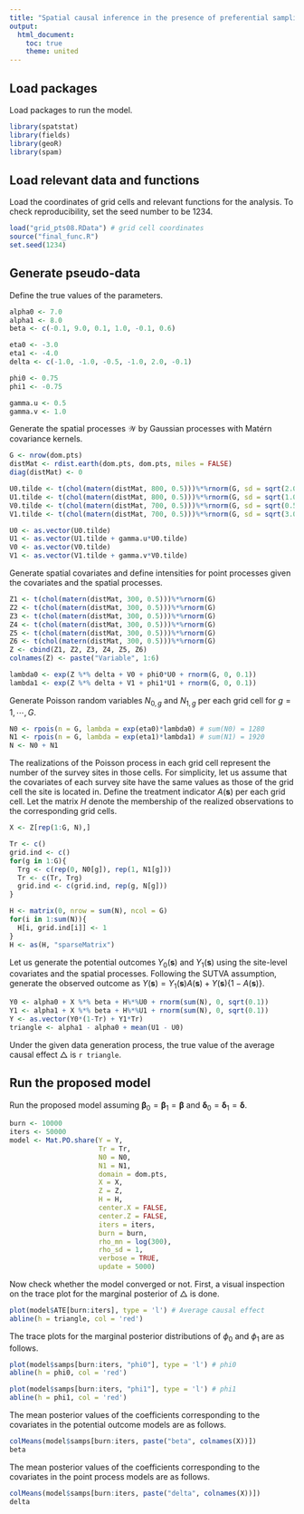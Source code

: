 ```yaml
---
title: "Spatial causal inference in the presence of preferential sampling - Analysis on a pseudo-data set for reproducibility"
output:
  html_document:
    toc: true
    theme: united
---
```


## Load packages

Load packages to run the model.

```r
library(spatstat)
library(fields)
library(geoR)
library(spam)
```


## Load relevant data and functions

Load the coordinates of grid cells and relevant functions for the analysis. To check reproducibility, set the seed number to be $1234$.

```r
load("grid_pts08.RData") # grid cell coordinates
source("final_func.R")
set.seed(1234)
```

## Generate pseudo-data

Define the true values of the parameters.

```r
alpha0 <- 7.0
alpha1 <- 8.0
beta <- c(-0.1, 9.0, 0.1, 1.0, -0.1, 0.6)

eta0 <- -3.0
eta1 <- -4.0
delta <- c(-1.0, -1.0, -0.5, -1.0, 2.0, -0.1)

phi0 <- 0.75
phi1 <- -0.75

gamma.u <- 0.5
gamma.v <- 1.0
```

Generate the spatial processes $\mathcal{W}$ by Gaussian processes with Matérn covariance kernels.

```r
G <- nrow(dom.pts)
distMat <- rdist.earth(dom.pts, dom.pts, miles = FALSE)
diag(distMat) <- 0

U0.tilde <- t(chol(matern(distMat, 800, 0.5)))%*%rnorm(G, sd = sqrt(2.0))
U1.tilde <- t(chol(matern(distMat, 800, 0.5)))%*%rnorm(G, sd = sqrt(1.0))
V0.tilde <- t(chol(matern(distMat, 700, 0.5)))%*%rnorm(G, sd = sqrt(0.5))
V1.tilde <- t(chol(matern(distMat, 700, 0.5)))%*%rnorm(G, sd = sqrt(3.0))

U0 <- as.vector(U0.tilde)
U1 <- as.vector(U1.tilde + gamma.u*U0.tilde)
V0 <- as.vector(V0.tilde)
V1 <- as.vector(V1.tilde + gamma.v*V0.tilde)
```

Generate spatial covariates and define intensities for point processes given the covariates and the spatial processes.

```r
Z1 <- t(chol(matern(distMat, 300, 0.5)))%*%rnorm(G)
Z2 <- t(chol(matern(distMat, 300, 0.5)))%*%rnorm(G)
Z3 <- t(chol(matern(distMat, 300, 0.5)))%*%rnorm(G)
Z4 <- t(chol(matern(distMat, 300, 0.5)))%*%rnorm(G)
Z5 <- t(chol(matern(distMat, 300, 0.5)))%*%rnorm(G)
Z6 <- t(chol(matern(distMat, 300, 0.5)))%*%rnorm(G)
Z <- cbind(Z1, Z2, Z3, Z4, Z5, Z6)
colnames(Z) <- paste("Variable", 1:6)

lambda0 <- exp(Z %*% delta + V0 + phi0*U0 + rnorm(G, 0, 0.1))
lambda1 <- exp(Z %*% delta + V1 + phi1*U1 + rnorm(G, 0, 0.1))
```

Generate Poisson random variables $N_{0,g}$ and $N_{1,g}$ per each grid cell for $g=1,\cdots,G$. 

```r
N0 <- rpois(n = G, lambda = exp(eta0)*lambda0) # sum(N0) = 1280
N1 <- rpois(n = G, lambda = exp(eta1)*lambda1) # sum(N1) = 1920
N <- N0 + N1
```

The realizations of the Poisson process in each grid cell represent the number of the survey sites in those cells. For simplicity, let us assume that the covariates of each survey site have the same values as those of the grid cell the site is located in. Define the treatment indicator $A(\mathbf{s})$ per each grid cell. Let the matrix $H$ denote the membership of the realized observations to the corresponding grid cells.

```r
X <- Z[rep(1:G, N),]

Tr <- c()
grid.ind <- c()
for(g in 1:G){
  Trg <- c(rep(0, N0[g]), rep(1, N1[g]))
  Tr <- c(Tr, Trg)
  grid.ind <- c(grid.ind, rep(g, N[g]))
}

H <- matrix(0, nrow = sum(N), ncol = G)
for(i in 1:sum(N)){
  H[i, grid.ind[i]] <- 1
}
H <- as(H, "sparseMatrix")
```

Let us generate the potential outcomes $Y_0(\mathbf{s})$ and $Y_1(\mathbf{s})$ using the site-level covariates and the spatial processes. Following the SUTVA assumption, generate the observed outcome as $Y(\mathbf{s})=Y_1(\mathbf{s})A(\mathbf{s})+Y(\mathbf{s})\left\{1-A(\mathbf{s})\right\}$.

```r
Y0 <- alpha0 + X %*% beta + H%*%U0 + rnorm(sum(N), 0, sqrt(0.1))
Y1 <- alpha1 + X %*% beta + H%*%U1 + rnorm(sum(N), 0, sqrt(0.1))
Y <- as.vector(Y0*(1-Tr) + Y1*Tr)
triangle <- alpha1 - alpha0 + mean(U1 - U0)
```

Under the given data generation process, the true value of the average causal effect $\triangle$ is `r triangle`.

## Run the proposed model

Run the proposed model assuming $\boldsymbol{\beta}_0=\boldsymbol{\beta}_1=\boldsymbol{\beta}$ and $\boldsymbol{\delta}_0=\boldsymbol{\delta}_1=\boldsymbol{\delta}$.

```r
burn <- 10000
iters <- 50000
model <- Mat.PO.share(Y = Y, 
                      Tr = Tr, 
                      N0 = N0, 
                      N1 = N1, 
                      domain = dom.pts, 
                      X = X, 
                      Z = Z, 
                      H = H, 
                      center.X = FALSE, 
                      center.Z = FALSE, 
                      iters = iters, 
                      burn = burn, 
                      rho_mn = log(300), 
                      rho_sd = 1,
                      verbose = TRUE, 
                      update = 5000)
```

Now check whether the model converged or not. First, a visual inspection on the trace plot for the marginal posterior of $\triangle$ is done.

```r
plot(model$ATE[burn:iters], type = 'l') # Average causal effect
abline(h = triangle, col = 'red')
```

The trace plots for the marginal posterior distributions of $\phi_0$ and $\phi_1$ are as follows.

```r
plot(model$samps[burn:iters, "phi0"], type = 'l') # phi0
abline(h = phi0, col = 'red')
```

```r
plot(model$samps[burn:iters, "phi1"], type = 'l') # phi1
abline(h = phi1, col = 'red')
```


The mean posterior values of the coefficients corresponding to the covariates in the potential outcome models are as follows.

```r
colMeans(model$samps[burn:iters, paste("beta", colnames(X))])
beta 
```

The mean posterior values of the coefficients corresponding to the covariates in the point process models are as follows.

```r
colMeans(model$samps[burn:iters, paste("delta", colnames(X))])
delta
```

